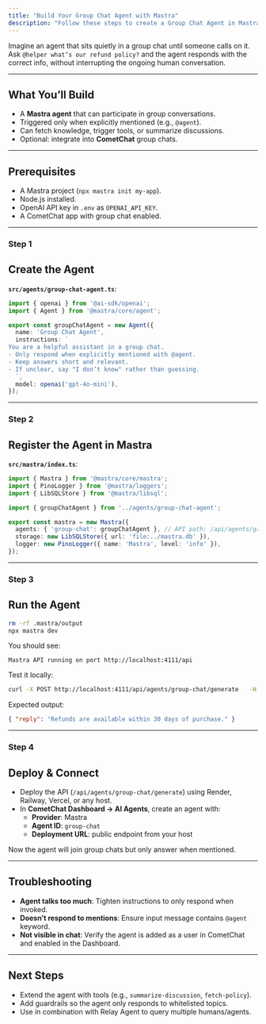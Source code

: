 ```yaml
---
title: "Build Your Group Chat Agent with Mastra"
description: "Follow these steps to create a Group Chat Agent in Mastra that can join group conversations and provide answers or actions when invoked."
---
```


Imagine an agent that sits quietly in a group chat until someone calls on it. Ask `@helper what’s our refund policy?` and the agent responds with the correct info, without interrupting the ongoing human conversation.

***

## What You’ll Build

* A **Mastra agent** that can participate in group conversations.  
* Triggered only when explicitly mentioned (e.g., `@agent`).  
* Can fetch knowledge, trigger tools, or summarize discussions.  
* Optional: integrate into **CometChat** group chats.  

***

## Prerequisites

* A Mastra project (`npx mastra init my-app`).  
* Node.js installed.  
* OpenAI API key in `.env` as `OPENAI_API_KEY`.  
* A CometChat app with group chat enabled.  

***

<h3 className="text-2xl font-semibold mb-6 mt-8">
  <span className="inline-flex items-center px-4 py-1.5 rounded-full bg-emerald-100 text-emerald-700 dark:bg-emerald-900/30 dark:text-emerald-300 uppercase tracking-wide text-sm">Step 1</span>
</h3>

## Create the Agent

**`src/agents/group-chat-agent.ts`**:

```ts
import { openai } from '@ai-sdk/openai';
import { Agent } from '@mastra/core/agent';

export const groupChatAgent = new Agent({
  name: 'Group Chat Agent',
  instructions: `
You are a helpful assistant in a group chat. 
- Only respond when explicitly mentioned with @agent.
- Keep answers short and relevant.
- If unclear, say "I don’t know" rather than guessing.
  `,
  model: openai('gpt-4o-mini'),
});
```

***

<h3 className="text-2xl font-semibold mb-6 mt-8">
  <span className="inline-flex items-center px-4 py-1.5 rounded-full bg-emerald-100 text-emerald-700 dark:bg-emerald-900/30 dark:text-emerald-300 uppercase tracking-wide text-sm">Step 2</span>
</h3>

## Register the Agent in Mastra

**`src/mastra/index.ts`**:

```ts
import { Mastra } from '@mastra/core/mastra';
import { PinoLogger } from '@mastra/loggers';
import { LibSQLStore } from '@mastra/libsql';

import { groupChatAgent } from '../agents/group-chat-agent';

export const mastra = new Mastra({
  agents: { 'group-chat': groupChatAgent }, // API path: /api/agents/group-chat/*
  storage: new LibSQLStore({ url: 'file:../mastra.db' }),
  logger: new PinoLogger({ name: 'Mastra', level: 'info' }),
});
```

***

<h3 className="text-2xl font-semibold mb-6 mt-8">
  <span className="inline-flex items-center px-4 py-1.5 rounded-full bg-emerald-100 text-emerald-700 dark:bg-emerald-900/30 dark:text-emerald-300 uppercase tracking-wide text-sm">Step 3</span>
</h3>

## Run the Agent

```bash
rm -rf .mastra/output
npx mastra dev
```

You should see:

```
Mastra API running on port http://localhost:4111/api
```

Test it locally:

```bash
curl -X POST http://localhost:4111/api/agents/group-chat/generate   -H "Content-Type: application/json"   -d '{"messages":[{"role":"user","content":"@agent what is our refund policy?"}]}'
```

Expected output:

```json
{ "reply": "Refunds are available within 30 days of purchase." }
```

***

<h3 className="text-2xl font-semibold mb-6 mt-8">
  <span className="inline-flex items-center px-4 py-1.5 rounded-full bg-emerald-100 text-emerald-700 dark:bg-emerald-900/30 dark:text-emerald-300 uppercase tracking-wide text-sm">Step 4</span>
</h3>

## Deploy & Connect

* Deploy the API (`/api/agents/group-chat/generate`) using Render, Railway, Vercel, or any host.  
* In **CometChat Dashboard → AI Agents**, create an agent with:  
  * **Provider**: Mastra  
  * **Agent ID**: `group-chat`  
  * **Deployment URL**: public endpoint from your host  

Now the agent will join group chats but only answer when mentioned.  

***

## Troubleshooting

* **Agent talks too much**: Tighten instructions to only respond when invoked.  
* **Doesn’t respond to mentions**: Ensure input message contains `@agent` keyword.  
* **Not visible in chat**: Verify the agent is added as a user in CometChat and enabled in the Dashboard.  

***

## Next Steps

* Extend the agent with tools (e.g., `summarize-discussion`, `fetch-policy`).  
* Add guardrails so the agent only responds to whitelisted topics.  
* Use in combination with Relay Agent to query multiple humans/agents.  
